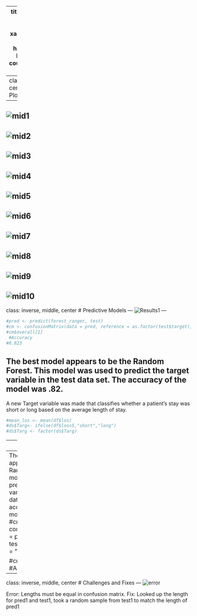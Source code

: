 
---
title: "Midterm Project--Ryan Dobrzynski"
output:
  xaringan::moon_reader:
    lib_dir: libs
    nature:
      highlightStyle: github
      highlightLines: true
      countIncrementalSlides: false
      
---
class: inverse, middle, center
# Visualization Plots

---
![mid1](C:/Users/student/Desktop/Math421/Math421/mid1.png)
---
![mid2](C:/Users\student\Desktop\Math421\Math421\mid2.png)
---
![mid3](C:/Users\student\Desktop\Math421\Math421\mid3.png)
---
![mid4](C:/Users\student\Desktop\Math421\Math421\mid4.png)
---
![mid5](C:/Users\student\Desktop\Math421\Math421\mid5.png)
---
![mid6](C:/Users\student\Desktop\Math421\Math421\mid6.png)
---
![mid7](C:/Users\student\Desktop\Math421\Math421\mid7.png)
---
![mid8](C:/Users\student\Desktop\Math421\Math421\mid8.png)
---
![mid9](C:/Users\student\Desktop\Math421\Math421\mid9.png)
---
![mid10](C:/Users\student\Desktop\Math421\Math421\mid10.png)
---
class: inverse, middle, center
# Predictive Models
---
![Results1](C:/Users\student\Desktop\Math421\Math421\results1.png)
---
```r
#pred <- predict(forest_ranger, test)
#cm <- confusionMatrix(data = pred, reference = as.factor(test$target), positive = "high")
#cm$overall[1]
 #Accuracy 
#0.823 
```

The best model appears to be the Random Forest. This model was used to predict the target variable in the test data set. The accuracy of the model was .82. 
---
A new Target variable was made that classifies whether a patient's stay was short or long based on the average length of stay. 
```r
#mean_los <- mean(df$los)
#ds$Targ<- ifelse(df$los<5,"short","long")
#ds$Targ <- factor(ds$Targ)
```
---
![Results2](C:/Users\student\Desktop\Math421\Math421\results2.png)
---
The best model appears to be the Random Forest. This model was used to predict the target variable in the test data set. The accuracy of the model was .84.
```r
#cm1 <- confusionMatrix(data = pred1, reference = test1$Targ, positive = "short")

#cm1$overall[1]
#Accuracy 
#0.84 
```
---
class: inverse, middle, center
# Challenges and Fixes
---
![error](C:/Users\student\Desktop\Math421\Math421\error.png)

Error: Lengths must be equal in confusion matrix.
Fix: Looked up the length for pred1 and test1, took a random sample from test1 to match the length of pred1
